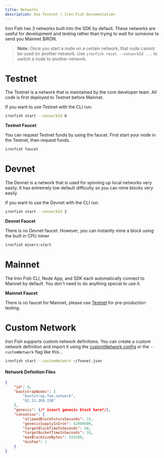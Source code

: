 ```yaml
---
title: Networks
description: Use Testnet | Iron Fish Documentation
---
```


Iron Fish has 3 networks built into the SDK by default. These networks are useful for development and testing rather than trying to wait for someone to send you Mainnet $IRON.

> **Note:** Once you start a node on a certain network, that node cannot be used on another network. Use `ironfish reset --networkId ...` to switch a node to another network.

# Testnet

The Testnet is a network that is maintained by the core developer team. All code is first deployed to Testnet before Mainnet.

If you want to use Testnet with the CLI run:

```sh
ironfish start --networkId 0
```

**Testnet Faucet**

You can request Testnet funds by using the faucet. First start your node in the Testnet, then request funds.

```sh
ironfish faucet
```

# Devnet

The Devnet is a network that is used for spinning up local networks very easily. It has extremely low default difficulty so you can mine blocks very easily.

If you want to use the Devnet with the CLI run:

```sh
ironfish start --networkId 2
```

**Devnet Faucet**

There is no Devnet faucet. However, you can instantly mine a block using the built in CPU miner

```sh
ironfish miners:start
```

# Mainnet

The Iron Fish CLI, Node App, and SDK each automatically connect to Mainnet by default. You don't need to do anything special to use it.

**Mainnet Faucet**

There is no faucet for Mainnet, please use [Testnet](#testnet-0) for pre-production testing.

# Custom Network

Iron Fish supports custom network definitions. You can create a custom network definition and import it using the [customNetwork config](/use/get-started/node-configuration) or the `--customNetwork` flag like this...

```sh
ironfish start --customNetwork ~/foonet.json
```


#### Network Definition Files

```json
{
    "id": 0,
    "bootstrapNodes": [
        "bootstrap.foo.network",
        "62.11.269.158"
    ],
    "genesis": {/* insert genesis block here*/},
    "consensus": {
        "allowedBlockFutureSeconds": 15,
        "genesisSupplyInIron": 42000000,
        "targetBlockTimeInSeconds": 60,
        "targetBucketTimeInSeconds": 10,
        "maxBlockSizeBytes": 524288,
        "minFee": 1
    }
}
```
